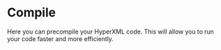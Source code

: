 
# Compile

Here you can precompile your HyperXML code. This will allow you to run your code faster and more efficiently.

<Compile />